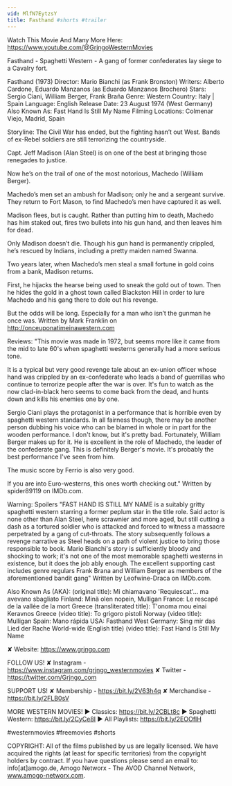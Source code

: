```yaml
---
vid: MlfN7EytzsY
title: Fasthand #shorts #trailer
---
```


Watch This Movie And Many More Here: https://www.youtube.com/@GrjngoWesternMovies

Fasthand - Spaghetti Western - A gang of former confederates lay siege to a Cavalry fort. 

Fasthand (1973)
Director: Mario Bianchi (as Frank Bronston)
Writers: Alberto Cardone, Eduardo Manzanos (as Eduardo Manzanos Brochero) 
Stars: Sergio Ciani, William Berger, Frank Braña
Genre: Western 
Country: Italy | Spain
Language: English
Release Date: 23 August 1974 (West Germany) 
Also Known As: Fast Hand Is Still My Name 
Filming Locations: Colmenar Viejo, Madrid, Spain 

Storyline:
The Civil War has ended, but the fighting hasn’t out West. Bands of ex-Rebel soldiers are still terrorizing the countryside.

Capt. Jeff Madison (Alan Steel) is on one of the best at bringing those renegades to justice.

Now he’s on the trail of one of the most notorious, Machedo (William Berger).

Machedo’s men set an ambush for Madison; only he and a sergeant survive. They return to Fort Mason, to find Machedo’s men have captured it as well.

Madison flees, but is caught. Rather than putting him to death, Machedo has him staked out, fires two bullets into his gun hand, and then leaves him for dead.

Only Madison doesn’t die. Though his gun hand is permanently crippled, he’s rescued by Indians, including a pretty maiden named Swanna.

Two years later, when Machedo’s men steal a small fortune in gold coins from a bank, Madison returns.

First, he hijacks the hearse being used to sneak the gold out of town. Then he hides the gold in a ghost town called Blackston Hill in order to lure Machedo and his gang there to dole out his revenge.

But the odds will be long. Especially for a man who isn’t the gunman he once was. Written by Mark Franklin on http://onceuponatimeinawestern.com

Reviews:
"This movie was made in 1972, but seems more like it came from the mid to late 60's when spaghetti westerns generally had a more serious tone.

It is a typical but very good revenge tale about an ex-union officer whose hand was crippled by an ex-confederate who leads a band of guerrillas who continue to terrorize people after the war is over. It's fun to watch as the now clad-in-black hero seems to come back from the dead, and hunts down and kills his enemies one by one.

Sergio Ciani plays the protagonist in a performance that is horrible even by spaghetti western standards. In all fairness though, there may be another person dubbing his voice who can be blamed in whole or in part for the wooden performance. I don't know, but it's pretty bad. Fortunately, William Berger makes up for it. He is excellent in the role of Machedo, the leader of the confederate gang. This is definitely Berger's movie. It's probably the best performance I've seen from him.

The music score by Ferrio is also very good.

If you are into Euro-westerns, this ones worth checking out." Written by spider89119 on IMDb.com.

Warning: Spoilers
"FAST HAND IS STILL MY NAME is a suitably gritty spaghetti western starring a former peplum star in the title role. Said actor is none other than Alan Steel, here scrawnier and more aged, but still cutting a dash as a tortured soldier who is attacked and forced to witness a massacre perpetrated by a gang of cut-throats. The story subsequently follows a revenge narrative as Steel heads on a path of violent justice to bring those responsible to book. Mario Bianchi's story is sufficiently bloody and shocking to work; it's not one of the most memorable spaghetti westerns in existence, but it does the job ably enough. The excellent supporting cast includes genre regulars Frank Brana and William Berger as members of the aforementioned bandit gang" Written by Leofwine-Draca on IMDb.com.

Also Known As (AKA):
(original title): Mi chiamavano 'Requiescat'... ma avevano sbagliato
Finland: Minä olen nopein, Mulligan
France: Le rescapé de la vallée de la mort
Greece (transliterated title): T'onoma mou einai Keravnos
Greece (video title): To grigoro pistoli
Norway (video title): Mulligan
Spain: Mano rápida
USA: Fasthand
West Germany: Sing mir das Lied der Rache
World-wide (English title) (video title): Fast Hand Is Still My Name

✘ Website: https://www.grjngo.com

FOLLOW US!
✘ Instagram - https://www.instagram.com/grjngo_westernmovies
✘ Twitter - https://twitter.com/Grjngo_com

SUPPORT US!
✘ Membership - https://bit.ly/2V63h4q
✘ Merchandise - https://bit.ly/2FLB0sV

MORE WESTERN MOVIES! 
► Classics: https://bit.ly/2CBLt8c 
► Spaghetti Western: https://bit.ly/2CyCe8I 
► All Playlists: https://bit.ly/2EOOfIH 

#westernmovies #freemovies #shorts

COPYRIGHT: All of the films published by us are legally licensed. We have acquired the rights (at least for specific territories) from the copyright holders by contract. If you have questions please send an email to: info[at]amogo.de, Amogo Networx - The AVOD Channel Network, www.amogo-networx.com.